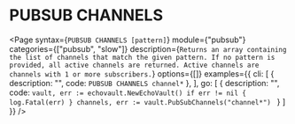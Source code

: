 # PUBSUB CHANNELS

<Page 
  syntax={`PUBSUB CHANNELS [pattern]`}
  module={"pubsub"}
  categories={["pubsub", "slow"]}
  description={`Returns an array containing the list of channels that
match the given pattern. If no pattern is provided, all active channels are returned. Active channels are 
channels with 1 or more subscribers.`}
  options={[]}
  examples={{
    cli: [
      { description: "", code: `PUBSUB CHANNELS channel*` },
    ],
    go: [
      {
        description: "",
        code: `vault, err := echovault.NewEchoVault()
if err != nil {
  log.Fatal(err)
}
channels, err := vault.PubSubChannels("channel*")
`
      }
    ]
  }}
/>